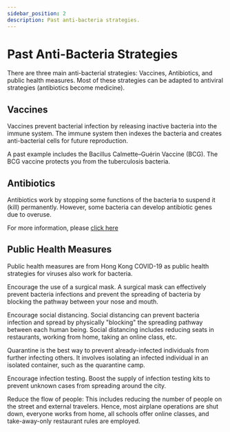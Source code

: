 ```yaml
---
sidebar_position: 2
description: Past anti-bacteria strategies.
---
```

# Past Anti-Bacteria Strategies
There are three main anti-bacterial strategies: Vaccines, Antibiotics, and public health measures. Most of these strategies can be adapted to antiviral strategies (antibiotics become medicine). 
## Vaccines
Vaccines prevent bacterial infection by releasing inactive bacteria into the immune system. The immune system then indexes the bacteria and creates anti-bacterial cells for future reproduction.  

A past example includes the Bacillus Calmette–Guérin Vaccine (BCG). The BCG vaccine protects you from the tuberculosis bacteria. 
## Antibiotics
Antibiotics work by stopping some functions of the bacteria to suspend it (kill) permanently. However, some bacteria can develop antibiotic genes due to overuse. 

For more information, please [click here](https://novato.hadrian.cc/eradication/how-to-treat)
## Public Health Measures
Public health measures are from Hong Kong COVID-19 as public health strategies for viruses also work for bacteria. 

Encourage the use of a surgical mask. A surgical mask can effectively prevent bacteria infections and prevent the spreading of bacteria by blocking the pathway between your nose and mouth. 

Encourage social distancing. Social distancing can prevent bacteria infection and spread by physically "blocking" the spreading pathway between each human being. Social distancing includes reducing seats in restaurants, working from home, taking an online class, etc. 

Quarantine is the best way to prevent already-infected individuals from further infecting others. It involves isolating an infected individual in an isolated container, such as the quarantine camp.

Encourage infection testing. Boost the supply of infection testing kits to prevent unknown cases from spreading around the city.  

Reduce the flow of people: This includes reducing the number of people on the street and external travelers. Hence, most airplane operations are shut down, everyone works from home, all schools offer online classes, and take-away-only restaurant rules are employed. 
